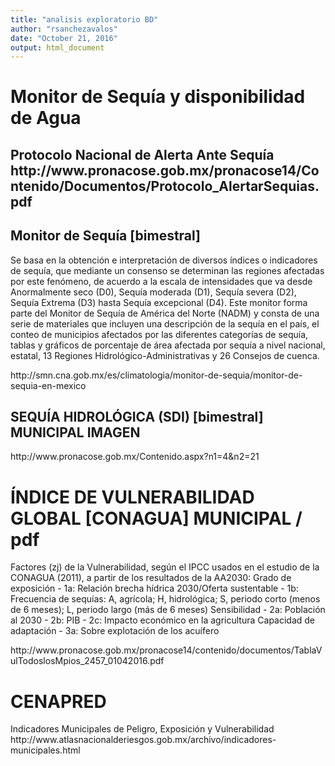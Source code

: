 ```yaml
---
title: "analisis exploratorio BD"
author: "rsanchezavalos"
date: "October 21, 2016"
output: html_document
---
```


# Monitor de Sequía y disponibilidad de Agua

## Protocolo Nacional de Alerta Ante Sequía http://www.pronacose.gob.mx/pronacose14/Contenido/Documentos/Protocolo_AlertarSequias.pdf

## Monitor de Sequía [bimestral]
Se basa en la obtención e interpretación de diversos índices o indicadores de sequía, que mediante un consenso se determinan las regiones afectadas por este fenómeno, de acuerdo a la escala de intensidades que va desde Anormalmente seco (D0), Sequía moderada (D1), Sequía severa (D2), Sequía Extrema (D3) hasta Sequía excepcional (D4).
Este monitor forma parte del Monitor de Sequía de América del Norte (NADM) y consta de una serie de materiales que incluyen una descripción de la sequía en el país, el conteo de municipios afectados por las diferentes categorías de sequía, tablas y gráficos de porcentaje de área afectada por sequía a nivel nacional, estatal, 13 Regiones Hidrológico-Administrativas y 26 Consejos de cuenca.

http://smn.cna.gob.mx/es/climatologia/monitor-de-sequia/monitor-de-sequia-en-mexico


## SEQUÍA HIDROLÓGICA (SDI) [bimestral] MUNICIPAL IMAGEN


http://www.pronacose.gob.mx/Contenido.aspx?n1=4&n2=21



# ÍNDICE DE VULNERABILIDAD GLOBAL [CONAGUA] MUNICIPAL / pdf

Factores (zj) de la Vulnerabilidad, según el IPCC usados en el estudio de la CONAGUA (2011), a partir de los resultados de la AA2030:
Grado de exposición
- 1a: Relación brecha hídrica 2030/Oferta sustentable
- 1b: Frecuencia de sequías: A, agrícola; H, hidrológica; S, periodo corto (menos de 6 meses); L, periodo largo (más de 6 meses)
Sensibilidad
- 2a: Población al 2030
- 2b: PIB
- 2c: Impacto económico en la agricultura
Capacidad de adaptación
- 3a: Sobre explotación de los acuífero

http://www.pronacose.gob.mx/pronacose14/contenido/documentos/TablaVulTodoslosMpios_2457_01042016.pdf


# CENAPRED
Indicadores Municipales de Peligro, Exposición y Vulnerabilidad
http://www.atlasnacionalderiesgos.gob.mx/archivo/indicadores-municipales.html
